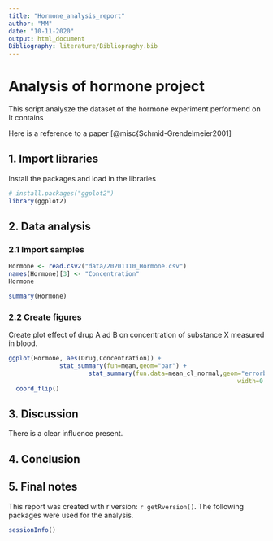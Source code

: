```yaml
---
title: "Hormone_analysis_report"
author: "MM"
date: "10-11-2020"
output: html_document
Bibliography: literature/Bibliopraghy.bib
---
```


# Analysis of hormone project

This script analysze the dataset of the hormone experiment performend on
It contains

Here is a reference to a paper [@misc{Schmid-Grendelmeier2001]

## 1. Import libraries
Install the packages and load in the libraries

```r
# install.packages("ggplot2")
library(ggplot2)
```


## 2. Data analysis

### 2.1 Import samples
```r
Hormone <- read.csv2("data/20201110_Hormone.csv")
names(Hormone)[3] <- "Concentration"
Hormone
```

```r
summary(Hormone)
```

### 2.2 Create figures
Create plot effect of drup A ad B on concentration of substance X measured in blood. 

```r
ggplot(Hormone, aes(Drug,Concentration)) +
	          stat_summary(fun=mean,geom="bar") +
		              stat_summary(fun.data=mean_cl_normal,geom="errorbar",
					                                           width=0.25) + geom_point() +
  coord_flip()

```

## 3. Discussion
There is a clear influence present.

## 4. Conclusion


## 5. Final notes
This report was created with r version: `r getRversion()`. The following packages were used for the analysis. 

```r
sessionInfo()
```












